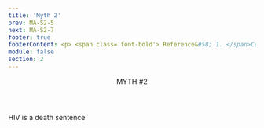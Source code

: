 ```yaml
---
title: 'Myth 2'
prev: MA-S2-5
next: MA-S2-7
footer: true
footerContent: <p> <span class='font-bold'> Reference&#58; 1. </span>Centers for Disease Control and Prevention. HIV Care Saves Lives Infographic. November 25, 2014. Accessed May 19, 2022. https://www.cdc.gov/vitalsigns/hiv-aids-medical-care/infographic.html</p>
module: false
section: 2
---
```


<Header>
  MYTH <span className="text-red">#2</span>
</Header>
<StickyPicture image="/GettyImages-1177434412_FPO_BW.png" primary>
  <Pic
    src="/Group_491.svg"
    className="h-[75px] w-[75px] xl:h-[150px] xl:w-[150px]"
  />
  <PP className="font-sans font-bold text-2xl xl:text-3xl text-red">
    HIV is a death sentence
  </PP>
  <br />
  <List
    type="simple"
    fontSize="text-1rem xl:text-1.5rem"
    list="HIV is not a death sentence 1 
  HIV can be managed by modern medicines when taken as prescribed by a doctor 1 
  HIV medications can allow people with HIV to live a long and healthy life 1 "
  />
</StickyPicture>

